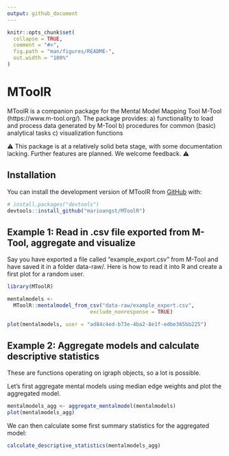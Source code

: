 ```yaml
---
output: github_document
---
```


<!-- README.md is generated from README.Rmd. Please edit that file -->

```r
knitr::opts_chunk$set(
  collapse = TRUE,
  comment = "#>",
  fig.path = "man/figures/README-",
  out.width = "100%"
)
```

# MToolR

<!-- badges: start -->
<!-- badges: end -->

MToolR is a companion package for the Mental Model Mapping Tool M-Tool (https://www.m-tool.org/).
The package provides:
  a) functionality to load and process data generated by M-Tool
  b) procedures for common (basic) analytical tasks
  c) visualization functions
  
⚠️ This package is at a relatively solid beta stage, with some documentation lacking. Further features are planned. We welcome feedback. ⚠️

## Installation

You can install the development version of MToolR from [GitHub](https://github.com/) with:

``` r
# install.packages("devtools")
devtools::install_github("marioangst/MToolR")
```

## Example 1: Read in .csv file exported from M-Tool, aggregate and visualize

Say you have exported a file called "example_export.csv" from M-Tool and have saved it in a folder data-raw/. Here is how to read it into R and create a first plot for a random user.

```r
library(MToolR)

mentalmodels <-
  MToolR::mentalmodel_from_csv("data-raw/example_export.csv", 
                           exclude_nonresponse = TRUE)

plot(mentalmodels, user = "ad84c4ed-b73e-4ba2-8e1f-edbe365bb225")

```

## Example 2: Aggregate models and calculate descriptive statistics

These are functions operating on igraph objects, so a lot is possible.

Let's first aggregate mental models using median edge weights and plot the aggregated model.

```r
mentalmodels_agg <- aggregate_mentalmodel(mentalmodels)
plot(mentalmodels_agg)
```

We can then calculate some first summary statistics for the aggregated model:

```r
calculate_descriptive_statistics(mentalmodels_agg)
```


<!-- build this with devtools::build_readme() -->
